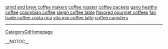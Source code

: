 <a href= http://grind-and-brew-coffee-makers.theprotec.info >grind and brew coffee makers</a>   <a href= http://coffee-roaster.theprotec.info >coffee roaster</a>   <a href= http://coffee-packets.theprotec.info >coffee packets</a>   <a href= http://gano-healthy-coffee.theprotec.info >gano healthy coffee</a>   <a href= http://columbian-coffee.theprotec.info >columbian coffee</a>   <a href= http://sleigh-coffee-table.theprotec.info >sleigh coffee table</a>   <a href= http://flavored-gourmet-coffees.theprotec.info >flavored gourmet coffees</a>   <a href= http://fair-trade-coffee-costa-rica.theprotec.info >fair trade coffee costa rica</a>   <a href= http://vita-mix-coffee-latte.theprotec.info >vita mix coffee latte</a>   <a href= http://coffee-canisters.theprotec.info >coffee canisters</a>
----
[[CategoryGitHomepage]]

__NOTOC__